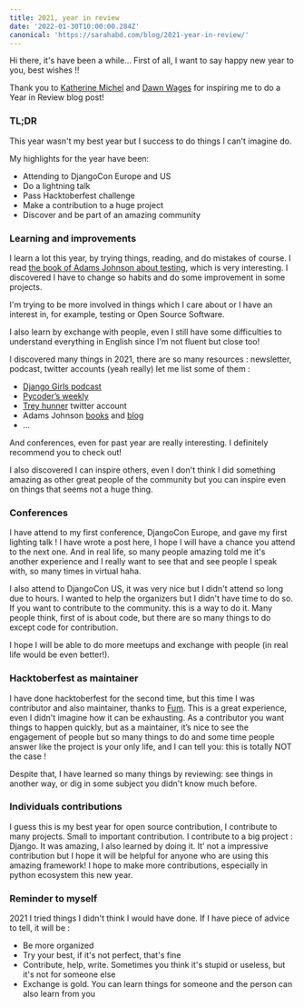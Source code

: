 ```yaml
---
title: 2021, year in review
date: '2022-01-30T10:00:00.284Z'
canonical: 'https://sarahabd.com/blog/2021-year-in-review/'
---
```


Hi there, it's have been a while... First of all, I want to say happy new year to you, best wishes !! 

Thank you to [Katherine Michel](https://github.com/KatherineMichel) and [Dawn Wages](https://github.com/dawnwages) for inspiring me to do a Year in Review blog post!

### TL;DR

This year wasn't my best year but I success to do things I can't imagine do. 

My highlights for the year have been: 

- Attending to DjangoCon Europe and US
- Do a lightning talk
- Pass Hacktoberfest challenge
- Make a contribution to a huge project
- Discover and be part of an amazing community

### Learning and improvements

I learn a lot this year, by trying things, reading, and do mistakes of course. I read [the book of Adams Johnson about testing](https://adamchainz.gumroad.com/l/suydt), which is very interesting. I discovered I have to change so habits and do some improvement in some projects. 

I'm trying to be more involved in things which I care about or I have an interest in, for example, testing or Open Source Software.

I also learn by exchange with people, even I still have some difficulties to understand everything in English since I'm not fluent but close too!

I discovered many things in 2021, there are so many resources : newsletter, podcast, twitter accounts (yeah really) let me list some of them :

- [Django Girls podcast](https://anchor.fm/djangogirls)
- [Pycoder’s weekly](https://pycoders.com/)
- [Trey hunner](https://twitter.com/treyhunner?t=iMH0ONBeIKZmXz2zgiRzkQ&s=09) twitter account
- Adams Johnson [books](https://adamj.eu/books/) and [blog](https://adamj.eu/tech/)
- ...

And conferences, even for past year are really interesting. I definitely recommend you to check out!

I also discovered I can inspire others, even I don't think I did something amazing as other great people of the community but you can inspire even on things that seems not a huge thing. 

### Conferences

I have attend to my first conference, DjangoCon Europe, and gave my first lighting talk ! I have wrote a post here, I hope I will have a chance you attend to the next one. And in real life, so many people amazing told me it's another experience and I really want to see that and see people I speak with, so many times in virtual haha. 

I also attend to DjangoCon US, it was very nice but I didn't attend so long due to hours. I wanted to help the organizers but I didn't have time to do so. If you want to contribute to the community. this is a way to do it. Many people think, first of  is about code, but there are so many things to do except code for contribution. 

I hope I will be able to do more meetups and exchange with people (in real life would be even better!).

### Hacktoberfest as maintainer

I have done hacktoberfest for the second time, but this time I was contributor and also maintainer, thanks to [Fum](https://github.com/funbeedev). This is a great experience, even I didn't imagine how it can be exhausting. As a contributor you want things to happen quickly, but as a maintainer, it’s nice to see the engagement of people but so many things to do and some time people answer like the project is your only life, and I can tell you: this is totally NOT the case ! 

Despite that, I have learned so many things by reviewing: see things in another way, or dig in some subject you didn't know much before.

### Individuals contributions

I guess this is my best year for open source contribution, I contribute to many projects. Small to important contribution. I contribute to a big project : Django. It was amazing, I also learned by doing it. It’ not a impressive contribution but I hope it will be helpful for anyone who are using this amazing framework! I hope to make more contributions, especially in python ecosystem this new year.

### Reminder to myself

2021 I tried things I didn't think I would have done. If I have piece of advice to tell, it will be :

- Be more organized
- Try your best, if it's not perfect, that's fine
- Contribute, help, write. Sometimes you think it's stupid or useless, but it's not for someone else
- Exchange is gold. You can learn things for someone and the person can also learn from you
